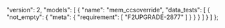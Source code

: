   "version": 2,
  "models": [
    {
      "name": "mem_ccsoverride",
      "data_tests": [
        {
          "not_empty": {
            "meta": {
              "requirement": [
                "F2UPGRADE-2877"
              ]
            }
          }
        }
      ]
    }
  ]
};
